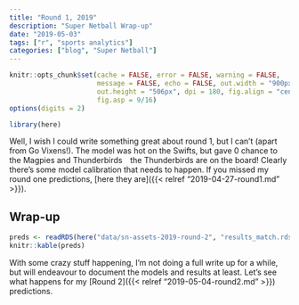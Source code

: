 ```yaml
---
title: "Round 1, 2019"
description: "Super Netball Wrap-up"
date: "2019-05-03"
tags: ["r", "sports analytics"]
categories: ["blog", "Super Netball"]
---
```


<!-- Time-stamp: <2019-05-04 14:56:51 (slane)> -->

```r
knitr::opts_chunk$set(cache = FALSE, error = FALSE, warning = FALSE,
                      message = FALSE, echo = FALSE, out.width = "900px",
                      out.height = "506px", dpi = 180, fig.align = "center",
                      fig.asp = 9/16)
options(digits = 2)

```

```r
library(here)

```

Well, I wish I could write something great about round 1, but I can't (apart from Go Vixens!). The model was hot on the Swifts, but gave 0 chance to the Magpies and Thunderbirds&emsp;the Thunderbirds are on the board! Clearly there's some model calibration that needs to happen. If you missed my round one predictions, [here they are]({{< relref "2019-04-27-round1.md" >}}).

## Wrap-up

```r
preds <- readRDS(here("data/sn-assets-2019-round-2", "results_match.rds"))
knitr::kable(preds)

```

With some crazy stuff happening, I'm not doing a full write up for a while, but will endeavour to document the models and results at least. Let's see what happens for my [Round 2]({{< relref "2019-05-04-round2.md" >}}) predictions.
